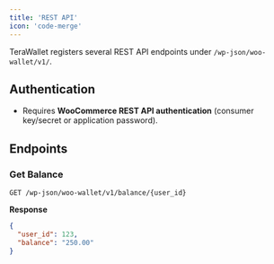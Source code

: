 ```yaml
---
title: 'REST API'
icon: 'code-merge'
---
```


TeraWallet registers several REST API endpoints under `/wp-json/woo-wallet/v1/`.

## Authentication
- Requires **WooCommerce REST API authentication** (consumer key/secret or application password).  

## Endpoints

### Get Balance
`GET /wp-json/woo-wallet/v1/balance/{user_id}`

**Response**
```json
{
  "user_id": 123,
  "balance": "250.00"
}
